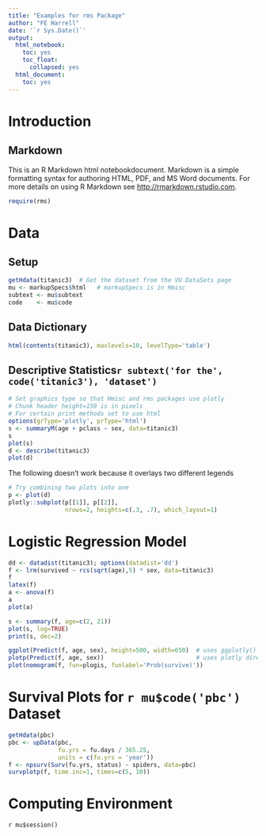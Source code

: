 ```yaml
---
title: "Examples for rms Package"
author: "FE Harrell"
date: '`r Sys.Date()`'
output:
  html_notebook:
    toc: yes
    toc_float:
      collapsed: yes
  html_document:
    toc: yes
---
```

# Introduction
## Markdown
This is an R Markdown html notebookdocument. Markdown is a simple formatting syntax for authoring HTML, PDF, and MS Word documents. For more details on using R Markdown see <http://rmarkdown.rstudio.com>.

```r
require(rms)
```

# Data {.tabset}
## Setup
```r
getHdata(titanic3)  # Get the dataset from the VU DataSets page
mu <- markupSpecs$html   # markupSpecs is in Hmisc
subtext <- mu$subtext
code    <- mu$code
```
## Data Dictionary
```r
html(contents(titanic3), maxlevels=10, levelType='table')
```

## Descriptive Statistics`r subtext('for the', code('titanic3'), 'dataset')`
```r
# Set graphics type so that Hmisc and rms packages use plotly
# Chunk header height=150 is in pixels
# For certain print methods set to use html
options(grType='plotly', prType='html')
s <- summaryM(age + pclass ~ sex, data=titanic3)
s
plot(s)
d <- describe(titanic3)
plot(d)
```

The following doesn't work because it overlays two different legends
```r
# Try combining two plots into one
p <- plot(d)
plotly::subplot(p[[1]], p[[2]],
                nrows=2, heights=c(.3, .7), which_layout=1)
```

# Logistic Regression Model
```r
dd <- datadist(titanic3); options(datadist='dd')
f <- lrm(survived ~ rcs(sqrt(age),5) * sex, data=titanic3)
f
latex(f)
a <- anova(f)
a
plot(a)
```

```r
s <- summary(f, age=c(2, 21))
plot(s, log=TRUE)
print(s, dec=2)
```

```r
ggplot(Predict(f, age, sex), height=500, width=650)  # uses ggplotly()
plotp(Predict(f, age, sex))                          # uses plotly directly
plot(nomogram(f, fun=plogis, funlabel='Prob(survive)'))
```

# Survival Plots for `r mu$code('pbc')` Dataset
```r
getHdata(pbc)
pbc <- upData(pbc, 
              fu.yrs = fu.days / 365.25,
              units = c(fu.yrs = 'year'))
f <- npsurv(Surv(fu.yrs, status) ~ spiders, data=pbc)
survplotp(f, time.inc=1, times=c(5, 10))
```

# Computing Environment
`r mu$session()`


<!---
To update html notebook on the server: cdatar examples.nb.html rms
-->
